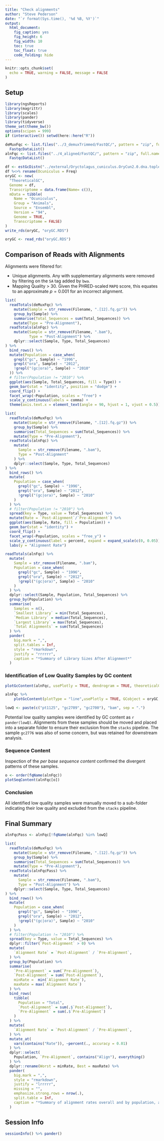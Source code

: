 ```yaml
---
title: "Check alignments"
author: "Steve Pederson"
date: "`r format(Sys.time(), '%d %B, %Y')`"
output: 
  html_document: 
    fig_caption: yes
    fig_height: 6
    fig_width: 10
    toc: true
    toc_float: true
    code_folding: hide    
---
```


```r
knitr::opts_chunk$set(
  echo = TRUE, warning = FALSE, message = FALSE
)
```

## Setup

```r
library(ngsReports)
library(magrittr)
library(scales)
library(pander)
library(tidyverse)
theme_set(theme_bw())
options(scipen = 999)
if (interactive()) setwd(here::here("R"))
```

```r
deMuxFqc <- list.files("../3_demuxTrimmed/FastQC/", pattern = "zip", full.names = TRUE) %>%
  FastqcDataList()
alnFqc <- list.files("../4_aligned/FastQC/", pattern = "zip", full.names = TRUE) %>%
  FastqcDataList()
```

```r
df <- estGcDistn("../external/Oryctolagus_cuniculus.OryCun2.0.dna.toplevel.fa", n = 1e+06, bp = 100)
df %<>% rename(Ocuniculus = Freq)
oryGC <- new(
  "TheoreticalGC", 
  Genome = df, 
  Transcriptome = data.frame(Name= c()), 
  mData = tibble(
    Name = "Ocuniculus", 
    Group = "Animals", 
    Source = "Ensembl", 
    Version = "94", 
    Genome = TRUE, 
    Transcriptome = FALSE)
)
write_rds(oryGC, "oryGC.RDS")
```

```r
oryGC <- read_rds("oryGC.RDS")
```


## Comparison of Reads with Alignments

Alignments were filtered for:

- Unique alignments. Any with supplementary alignments were removed by filtering on the `SA` tag added by `bwa`.
- Mapping Quality > 30. Given the PHRED-scaled `MAPQ` score, this equates to an approximate $p = 0.001$ for an incorrect alignment.

```r
list(
  readTotals(deMuxFqc) %>%
    mutate(Sample = str_remove(Filename, ".[12].fq.gz")) %>%
    group_by(Sample) %>%
    summarise(Total_Sequences = sum(Total_Sequences)) %>%
    mutate(Type = "Pre-Alignment"),
  readTotals(alnFqc) %>%
    mutate(Sample = str_remove(Filename, ".bam"),
           Type = "Post-Alignment") %>%
    dplyr::select(Sample, Type, Total_Sequences)
) %>%
  bind_rows() %>%
  mutate(Population = case_when(
    grepl("gc", Sample) ~ "1996",
    grepl("ora", Sample) ~ "2012",
    !grepl("(gc|ora)", Sample) ~ "2010"
  )) %>%
  # filter(Population != "2010") %>%
  ggplot(aes(Sample, Total_Sequences, fill = Type)) +
  geom_bar(stat = "identity", position = "dodge") +
  coord_flip() +
  facet_wrap(~Population, scales = "free") + 
  scale_y_continuous(labels = comma) +
  theme(axis.text.x = element_text(angle = 90, hjust = 1, vjust = 0.5))
```

```r
list(
  readTotals(deMuxFqc) %>%
    mutate(Sample = str_remove(Filename, ".[12].fq.gz")) %>%
    group_by(Sample) %>%
    summarise(Total_Sequences = sum(Total_Sequences)) %>%
    mutate(Type = "Pre-Alignment"),
  readTotals(alnFqc) %>%
    mutate(
      Sample = str_remove(Filename, ".bam"),
      Type = "Post-Alignment"
    ) %>%
    dplyr::select(Sample, Type, Total_Sequences)
) %>%
  bind_rows() %>%
  mutate(
    Population = case_when(
      grepl("gc", Sample) ~ "1996",
      grepl("ora", Sample) ~ "2012",
      !grepl("(gc|ora)", Sample) ~ "2010"
    )
  ) %>%
  # filter(Population != "2010") %>%
  spread(key = Type, value = Total_Sequences) %>%
  mutate(Rate = `Post-Alignment`/`Pre-Alignment`) %>%
  ggplot(aes(Sample, Rate, fill = Population)) +
  geom_bar(stat = "identity") +
  coord_flip() +
  facet_wrap(~Population, scales = "free_y") +
  scale_y_continuous(label = percent, expand = expand_scale(c(0, 0.05))) +
  labs(y = "Alignment Rate")
```


```r
readTotals(alnFqc) %>%
  mutate(
    Sample = str_remove(Filename, ".bam"),
    Population = case_when(
      grepl("gc", Sample) ~ "1996",
      grepl("ora", Sample) ~ "2012",
      !grepl("(gc|ora)", Sample) ~ "2010"
    )
  ) %>%
  dplyr::select(Sample, Population, Total_Sequences) %>%
  group_by(Population) %>%
  summarise(
    Samples = n(),
    `Smallest Library` = min(Total_Sequences),
    `Median Library` = median(Total_Sequences),
    `Largest Library` = max(Total_Sequences),
    `Total Alignments` = sum(Total_Sequences)
  ) %>%
  pander(
    big.mark = ",",
    split.tables = Inf,
    style = "rmarkdown",
    justify = "rrrrrr",
    caption = "*Summary of Library Sizes After Alignment*"
  )
```


### Identification of Low Quality Samples by GC content

```r
plotGcContent(alnFqc, usePlotly = TRUE, dendrogram = TRUE, theoreticalGC = TRUE, GCobject = oryGC, species = "Ocuniculus")
```

```r
alnFqc %>%
    plotGcContent(plotType = "line",usePlotly = TRUE, GCobject = oryGC, species = "Ocuniculus")
```


```r
lowQ <- paste(c("pt1125", "gc2709", "gc2700"), "bam", sep = ".")
```

Potential low quality samples were identified by GC content as `r pander(lowQ)`.
Alignments from these samples should be moved and placed into a separate folder to ensure their exclusion from the `stacks` pipeline.
The sample `gc2776` was also of some concern, but was retained for downstream analysis.

### Sequence Content

Inspection of the *per base sequence content* confirmed the divergent patterns of these samples.

```r
o <- order(fqName(alnFqc))
plotSeqContent(alnFqc[o])
```

### Conclusion

All identified low quality samples were manually moved to a sub-folder indicating their low quality and excluded from the `stacks` pipeline.

## Final Summary

```r
alnFqcPass <- alnFqc[!fqName(alnFqc) %in% lowQ]
```


```r
list(
  readTotals(deMuxFqc) %>%
    mutate(Sample = str_remove(Filename, ".[12].fq.gz")) %>%
    group_by(Sample) %>%
    summarise(Total_Sequences = sum(Total_Sequences)) %>%
    mutate(Type = "Pre-Alignment"),
  readTotals(alnFqcPass) %>%
    mutate(
      Sample = str_remove(Filename, ".bam"),
      Type = "Post-Alignment") %>%
    dplyr::select(Sample, Type, Total_Sequences)
) %>%
  bind_rows() %>%
  mutate(
    Population = case_when(
      grepl("gc", Sample) ~ "1996",
      grepl("ora", Sample) ~ "2012",
      !grepl("(gc|ora)", Sample) ~ "2010"
    )
  ) %>%
  # filter(Population != "2010") %>%
  spread(key = Type, value = Total_Sequences) %>%
  dplyr::filter(`Post-Alignment` > 0) %>%
  mutate(
    `Alignment Rate` = `Post-Alignment` / `Pre-Alignment`,
  ) %>%
  group_by(Population) %>%
  summarise(
    `Pre-Alignment` = sum(`Pre-Alignment`),
    `Post-Alignment` = sum(`Post-Alignment`),
    minRate =  min(`Alignment Rate`),
    maxRate = max(`Alignment Rate`)
  ) %>%
  bind_rows(
    tibble(
      Population = "Total",
      `Post-Alignment` = sum(.$`Post-Alignment`),
      `Pre-Alignment` = sum(.$`Pre-Alignment`)
    )
  ) %>%
  mutate(
    `Alignment Rate` = `Post-Alignment` / `Pre-Alignment`,
  ) %>%
  mutate_at(
    vars(contains("Rate")), ~percent(., accuracy = 0.01)
  ) %>%
  dplyr::select(
    Population, `Pre-Alignment`, contains("Align"), everything()
  ) %>%
  dplyr::rename(Worst = minRate, Best = maxRate) %>%
  pander(
    big.mark = ",",
    style = "rmarkdown",
    justify = "lrrrrr",
    missing = "",
    emphasize.strong.rows = nrow(.),
    split.table = Inf,
    caption = "*Summary of alignment rates overall and by population, after exclusion of low quality samples.*"
  )
```


## Session Info

```r
sessionInfo() %>% pander()
```

